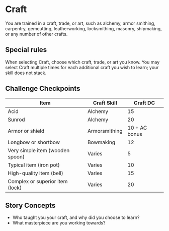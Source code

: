 # Craft

You are trained in a craft, trade, or art, such as alchemy, armor smithing,
carpentry, gemcutting, leatherworking, locksmithing, masonry, shipmaking, or any
number of other crafts.

## Special rules

When selecting Craft, choose which craft, trade, or art you know. You may select
Craft multiple times for each additional craft you wish to learn; your skill
does not stack.

## Challenge Checkpoints

| Item | Craft Skill | Craft DC |
| ---- | ----------- | -------- |
| Acid | Alchemy | 15 |
| Sunrod | Alchemy | 20 |
| Armor or shield | Armorsmithing | 10 + AC bonus |
| Longbow or shortbow | Bowmaking | 12 |
| Very simple item (wooden spoon) | Varies | 5 |
| Typical item (iron pot) | Varies | 10 |
| High-quality item (bell) | Varies | 15 |
| Complex or superior item (lock) | Varies | 20 |

## Story Concepts

- Who taught you your craft, and why did you choose to learn?
- What masterpiece are you working towards?

<!--
## Powers

N/A
-->
